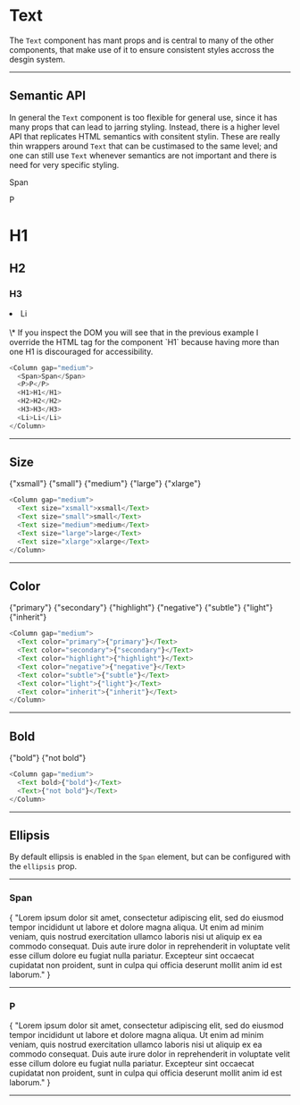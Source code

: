 
# Text

The `Text` component has mant props and is central to many of the other components, that make use of it to ensure consistent styles accross the desgin system.

---

## Semantic API

In general the `Text` component is too flexible for general use, since it has many props that can lead to jarring styling. Instead, there is a higher level API that replicates HTML semantics with consitent stylin. These are really thin wrappers around `Text` that can be custimased to the same level; and one can still use `Text` whenever semantics are not important and there is need for very specific styling.

<Column gap="medium">
  <Span>Span</Span>
  <P>P</P>
  <H1 tag="h2">H1</H1>
  <H2>H2</H2>
  <H3>H3</H3>
  <Li>Li</Li>
</Column>

<br />
\* If you inspect the DOM you will see that in the previous example I override the
HTML tag for the component `H1` because having more than one H1 is discouraged for
accessibility.

```js
<Column gap="medium">
  <Span>Span</Span>
  <P>P</P>
  <H1>H1</H1>
  <H2>H2</H2>
  <H3>H3</H3>
  <Li>Li</Li>
</Column>
```

---

## Size

<Column gap="medium">
  <Text size="xsmall">{"xsmall"}</Text>
  <Text size="small">{"small"}</Text>
  <Text size="medium">{"medium"}</Text>
  <Text size="large">{"large"}</Text>
  <Text size="xlarge">{"xlarge"}</Text>
</Column>

```js
<Column gap="medium">
  <Text size="xsmall">xsmall</Text>
  <Text size="small">small</Text>
  <Text size="medium">medium</Text>
  <Text size="large">large</Text>
  <Text size="xlarge">xlarge</Text>
</Column>
```

---

## Color

<Column gap="medium">
  <Text color="primary">{"primary"}</Text>
  <Text color="secondary">{"secondary"}</Text>
  <Text color="highlight">{"highlight"}</Text>
  <Text color="negative">{"negative"}</Text>
  <Text color="subtle">{"subtle"}</Text>
  <Text color="light">{"light"}</Text>
  <Text color="inherit">{"inherit"}</Text>
</Column>

```js
<Column gap="medium">
  <Text color="primary">{"primary"}</Text>
  <Text color="secondary">{"secondary"}</Text>
  <Text color="highlight">{"highlight"}</Text>
  <Text color="negative">{"negative"}</Text>
  <Text color="subtle">{"subtle"}</Text>
  <Text color="light">{"light"}</Text>
  <Text color="inherit">{"inherit"}</Text>
</Column>
```

---

## Bold

<Column gap="medium">
  <Text bold>{"bold"}</Text>
  <Text>{"not bold"}</Text>
</Column>

```js
<Column gap="medium">
  <Text bold>{"bold"}</Text>
  <Text>{"not bold"}</Text>
</Column>
```

---

## Ellipsis

By default ellipsis is enabled in the `Span` element, but can be configured with the `ellipsis` prop.

---

### Span

<Column>
  <Span>
    {
      "Lorem ipsum dolor sit amet, consectetur adipiscing elit, sed do eiusmod tempor incididunt ut labore et dolore magna aliqua. Ut enim ad minim veniam, quis nostrud exercitation ullamco laboris nisi ut aliquip ex ea commodo consequat. Duis aute irure dolor in reprehenderit in voluptate velit esse cillum dolore eu fugiat nulla pariatur. Excepteur sint occaecat cupidatat non proident, sunt in culpa qui officia deserunt mollit anim id est laborum."
    }
  </Span>
</Column>

---

### P

<Column>
  <P>
    {
      "Lorem ipsum dolor sit amet, consectetur adipiscing elit, sed do eiusmod tempor incididunt ut labore et dolore magna aliqua. Ut enim ad minim veniam, quis nostrud exercitation ullamco laboris nisi ut aliquip ex ea commodo consequat. Duis aute irure dolor in reprehenderit in voluptate velit esse cillum dolore eu fugiat nulla pariatur. Excepteur sint occaecat cupidatat non proident, sunt in culpa qui officia deserunt mollit anim id est laborum."
    }
  </P>
</Column>

---

